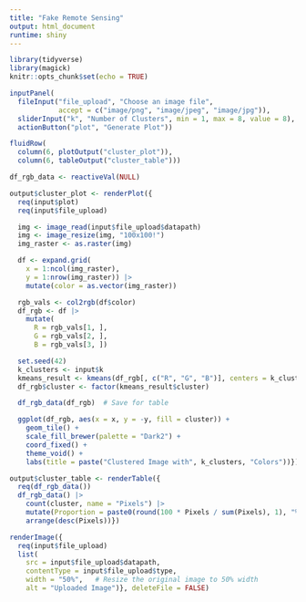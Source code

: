 ```yaml
---
title: "Fake Remote Sensing"
output: html_document
runtime: shiny
---
```

```r
library(tidyverse)
library(magick)
knitr::opts_chunk$set(echo = TRUE)
```

```r
inputPanel(
  fileInput("file_upload", "Choose an image file", 
            accept = c("image/png", "image/jpeg", "image/jpg")),
  sliderInput("k", "Number of Clusters", min = 1, max = 8, value = 8),
  actionButton("plot", "Generate Plot"))
```

```r
fluidRow(
  column(6, plotOutput("cluster_plot")),
  column(6, tableOutput("cluster_table")))

df_rgb_data <- reactiveVal(NULL)

output$cluster_plot <- renderPlot({
  req(input$plot)
  req(input$file_upload)

  img <- image_read(input$file_upload$datapath)
  img <- image_resize(img, "100x100!")
  img_raster <- as.raster(img)

  df <- expand.grid(
    x = 1:ncol(img_raster),
    y = 1:nrow(img_raster)) |>
    mutate(color = as.vector(img_raster))

  rgb_vals <- col2rgb(df$color)
  df_rgb <- df |>
    mutate(
      R = rgb_vals[1, ],
      G = rgb_vals[2, ],
      B = rgb_vals[3, ])

  set.seed(42)
  k_clusters <- input$k
  kmeans_result <- kmeans(df_rgb[, c("R", "G", "B")], centers = k_clusters)
  df_rgb$cluster <- factor(kmeans_result$cluster)

  df_rgb_data(df_rgb)  # Save for table

  ggplot(df_rgb, aes(x = x, y = -y, fill = cluster)) +
    geom_tile() +
    scale_fill_brewer(palette = "Dark2") +
    coord_fixed() +
    theme_void() +
    labs(title = paste("Clustered Image with", k_clusters, "Colors"))})

output$cluster_table <- renderTable({
  req(df_rgb_data())
  df_rgb_data() |>
    count(cluster, name = "Pixels") |>
    mutate(Proportion = paste0(round(100 * Pixels / sum(Pixels), 1), "%")) |>
    arrange(desc(Pixels))})
```

```r
renderImage({
  req(input$file_upload)
  list(
    src = input$file_upload$datapath,
    contentType = input$file_upload$type,
    width = "50%",   # Resize the original image to 50% width
    alt = "Uploaded Image")}, deleteFile = FALSE)
```